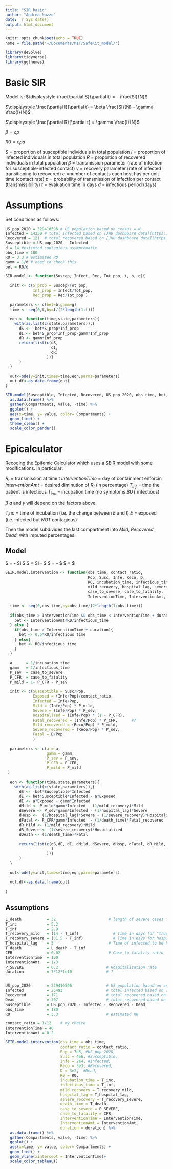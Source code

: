 ```yaml
---
title: "SIR_basic"
author: "Andrea Nuzzo"
date: `r Sys.date()`
output: html_document
---
```


```r
knitr::opts_chunk$set(echo = TRUE)
home = file.path('~/Documents/MIT/SafeKit_model/')
```

```r
library(deSolve)
library(tidyverse)
library(ggthemes)
```

# Basic SIR
Model is:
$\displaystyle \frac{\partial S}{\partial t} = - \frac{SI}{N}$

$\displaystyle \frac{\partial I}{\partial t} = \beta \frac{SI}{N} - \gamma \frac{I}{N}$

$\displaystyle \frac{\partial R}{\partial t} =  \gamma \frac{I}{N}$

$\beta = cp$

$R0 = cpd$

$S$ = proportion of susceptible individuals in total population
$I$ = proportion of infected individuals in total population
$R$ = proportion of recovered individuals in total population
$\beta$ = transmission parameter (rate of infection for susceptible-infected contact)
$\gamma$ = recovery parameter (rate of infected transitioning to recovered)
$c$ =number of contacts each host has per unit time (contact rate)
$p$ = probability of transmission of infection per contact (transmissibility)
$t$ = evaluation time in days
$d$ = infectious period (days)

# Assumptions

Set conditions as follows:

```r
US_pop_2020 = 329410596 # US population based on census = N
Infected = 14250 # total infected based on [JHU dashboard data](https://www.arcgis.com/apps/opsdashboard/index.html#/bda7594740fd40299423467b48e9ecf6) at March 20
Recovered = 121  # total recovered based on [JHU dashboard data](https://www.arcgis.com/apps/opsdashboard/index.html#/bda7594740fd40299423467b48e9ecf6) at March 20
Susceptible = US_pop_2020 - Infected
d = 14 #estimted contagious asymptomatic
obs_time = 180
R0 = 3.3 # estimated R0
gamm = 1/d # need to check this 
bet = R0/d
```

```r
SIR.model <- function(Suscep, Infect, Rec, Tot_pop, t, b, g){ 
  
  init <- c(S_prop = Suscep/Tot_pop,
            Inf_prop = Infect/Tot_pop,
            Rec_prop = Rec/Tot_pop )
  
  parameters <- c(bet=b,gamm=g) 
  time <- seq(0,t,by=t/(2*length(1:t))) 
  
  eqn <- function(time,state,parameters){ 
    with(as.list(c(state,parameters)),{ 
      dS <- -bet*S_prop*Inf_prop
      dI <- bet*S_prop*Inf_prop-gamm*Inf_prop 
      dR <- gamm*Inf_prop
      return(list(c(dS,
                    dI,
                    dR)
                  ))}
      ) 
  }
  
  out<-ode(y=init,times=time,eqn,parms=parameters) 
  out.df<-as.data.frame(out) 
}
```

```r
SIR.model(Susceptible, Infected, Recovered, US_pop_2020, obs_time, bet, gamm) %>% 
  as.data.frame() %>% 
  gather(Compartments, value, -time) %>% 
  ggplot() +
  aes(x=time, y= value, color= Compartments) +
  geom_line() +
  theme_clean() + 
  scale_color_pander()
```

# Epicalculator
Recoding the [Epifemic Calculator](http://gabgoh.github.io/COVID/index.html) which uses a SEIR model with some modifications. In particular:

$R_t$ = transmission at time t
$InterventionTime$ = day of containment enforcin
$InterventionAmt$ = desired diminution of $R_t$ (in percentage)
$T_{inf}$ = time the patient is infectious
$T_{inc}$ = incubation time (no symptoms _BUT_ infectious)

$\beta$ $a$ and $\gamma$ will depend on the factors above. 

$T_inc$ = time of incubation (i.e. the change between $E$ and $I$)
$E$ = exposed (i.e. infected but _NOT_ contagious)

Then the model subdivides the last compartment into $Mild$, $Recovered$, $Dead$, with imputed percentages. 

## Model

$\displaystyle \frac{\partial{S}}{\partial{t}} = -\frac{R_t}{T_{inf}} SI $
$\displaystyle \frac{\partial{E}}{\partial{t}} = \frac{R_t}{T_{inf}} SI - \frac{E}{T_{inc}} $
$\displaystyle \frac{\partial{I}}{\partial{t}} = \frac{E}{T_{inc}} - \frac{I}{T_{inf}} $
$\displaystyle \frac{\partial{R}}{\partial{t}} = \frac{I}{T_{inf}} $

```r
SEIR.model.intervention <- function(obs_time, contact_ratio, 
                                    Pop, Susc, Infe, Reco, D,
                                    R0, incubation_time, infectious_time, 
                                    mild_recovery, hospital_lag, severe_recovery, death_time, 
                                    case_to_severe, case_to_fatality, 
                                    InterventionTime, InterventionAmt, duration){
  
  time <- seq(0,obs_time,by=obs_time/(2*length(1:obs_time))) 
  
  if(obs_time > InterventionTime && obs_time < InterventionTime + duration){
    bet <- InterventionAmt*R0/infectious_time
  } else {
    if(obs_time > InterventionTime + duration){
      bet <- 0.5*R0/infectious_time
    } else{
      bet <- R0/infectious_time
    }
  }

  a      = 1/incubation_time
  gamm   = 1/infectious_time
  P_sev  = case_to_severe
  P_CFR  = case_to_fatality
  P_mild = 1- P_CFR - P_sev
  
  init <- c(Susceptible = Susc/Pop,
            Exposed = (Infe/Pop)/contact_ratio,
            Infected = Infe/Pop,
            Mild = (Infe/Pop) * P_mild,
            Severe = (Infe/Pop) * P_sev,
            Hospitalized = (Infe/Pop) * (1 - P_CFR), 
            Fatal_recovered = (Infe/Pop) * P_CFR,      #?
            Mild_recovered = (Reco/Pop) * P_mild,
            Severe_recovered = (Reco/Pop) * P_sev,
            Fatal = D/Pop
            )
  
  parameters <- c(a = a,
                  gamm = gamm,  
                  P_sev = P_sev, 
                  P_CFR = P_CFR, 
                  P_mild = P_mild
 )
  
  eqn <- function(time,state,parameters){ 
    with(as.list(c(state,parameters)),{ 
      dS <- -bet*Susceptible*Infected
      dE <- bet*Susceptible*Infected - a*Exposed
      dI <- a*Exposed - gamm*Infected 
      dMild <- P_mild*gamm*Infected - (1/mild_recovery)*Mild
      dSevere <- P_sev*gamm*Infected - (1/hospital_lag)*Severe
      dHosp <-  (1/hospital_lag)*Severe - (1/severe_recovery)*Hospitalized
      dFatal <- P_CFR*gamm*Infected  - (1/death_time)*Fatal_recovered
      dR_Mild <- (1/mild_recovery)*Mild
      dR_Severe <- (1/severe_recovery)*Hospitalized
      dDeath <- (1/death_time)*Fatal
      
      return(list(c(dS,dE, dI, dMild, dSevere, dHosp, dFatal, dR_Mild, dR_Severe, dDeath
                    )
                  ))}
      ) 
  }
  
  out<-ode(y=init,times=time,eqn,parms=parameters) 
  
  out.df<-as.data.frame(out)
  
}

```

## Assumptions
```r
L_death           = 32                       # length of severe cases from infection to trespass
T_inc             = 5.2       
T_inf             = 2.9 
T_recovery_mild   = (14 - T_inf)               # Time in days for "true recovered"
T_recovery_severe = (31.5 - T_inf)             # Time in days for hospitalized
T_hospital_lag    = 5                        # Time of infected to be hospitalized?
T_death           = L_death - T_inf 
CFR               = 0.02                     # Case to fatality ratio  
InterventionTime  = 100  
InterventionAmt   = 1/3
P_SEVERE          = 0.2                     # Hospitalization rate
duration          = 7*12*1e10               # ?


US_pop_2020       = 329410596               # US population based on census = N
Infected          = 25493                   # total infected based on [JHU dashboard data](https://www.arcgis.com/apps/opsdashboard/index.html#/bda7594740fd40299423467b48e9ecf6) at March 21
Recovered         = 171                     # total recovered based on [JHU dashboard data](https://www.arcgis.com/apps/opsdashboard/index.html#/bda7594740fd40299423467b48e9ecf6) at March 21
Dead              = 307                     # total recovered based on [JHU dashboard data](https://www.arcgis.com/apps/opsdashboard/index.html#/bda7594740fd40299423467b48e9ecf6) at March 21
Susceptible       = US_pop_2020 - Infected - Recovered - Dead
obs_time          = 180
R0                = 3.3                     # estimated R0

contact_ratio = 1/12    # my choice
InterventionTime = 40 
InterventionAmt = 0.2
```

```r
SEIR.model.intervention(obs_time = obs_time, 
                        contact_ratio = contact_ratio,
                        Pop = 7e5, #US_pop_2020,
                        Susc = 4e6, #Susceptible, 
                        Infe = 2e4, #Infected, 
                        Reco = 3e3, #Recovered, 
                        D = 3e2,  #Dead,
                        R0 = R0, 
                        incubation_time = T_inc, 
                        infectious_time = T_inf, 
                        mild_recovery = T_recovery_mild, 
                        hospital_lag = T_hospital_lag, 
                        severe_recovery = T_recovery_severe, 
                        death_time = T_death, 
                        case_to_severe = P_SEVERE,
                        case_to_fatality = CFR, 
                        InterventionTime = InterventionTime, 
                        InterventionAmt = InterventionAmt, 
                        duration = duration) %>% 
  as.data.frame() %>% 
  gather(Compartments, value, -time) %>% 
  ggplot() +
  aes(x=time, y= value, color= Compartments) +
  geom_line() +
  geom_vline(xintercept = InterventionTime)+
  scale_color_tableau()
```



